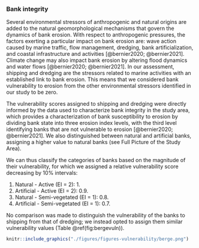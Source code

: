 ### Bank integrity

Several environmental stressors of anthropogenic and natural origins are added to the natural geomorphological mechanisms that govern the dynamics of bank erosion. With respect to anthropogenic pressures, the factors exerting a particular impact on bank erosion are: wave action caused by marine traffic, flow management, dredging, bank artificialization, and coastal infrastructure and activities [@bernier2020; @bernier2021]. Climate change may also impact bank erosion by altering flood dynamics and water flows [@bernier2020; @bernier2021]. In our assessment, shipping and dredging are the stressors related to marine activities with an established link to bank erosion. This means that we considered bank vulnerability to erosion from the other environmental stressors identified in our study to be zero.

The vulnerability scores assigned to shipping and dredging were directly informed by the data used to characterize bank integrity in the study area, which provides a characterization of bank susceptibility to erosion by dividing bank state into three erosion index levels, with the third level identifying banks that are not vulnerable to erosion [@bernier2020; @bernier2021]. We also distinguished between natural and artificial banks, assigning a higher value to natural banks (see Full Picture of the Study Area).

We can thus classify the categories of banks based on the magnitude of their vulnerability, for which we assigned a relative vulnerability score decreasing by 10% intervals:

1. Natural - Active (EI = 2): 1.
2. Artificial - Active (EI = 2): 0.9.
3. Natural - Semi-vegetated (EI = 1): 0.8.
4. Artificial - Semi-vegetated (EI = 1): 0.7.

No comparison was made to distinguish the vulnerability of the banks to shipping from that of dredging; we instead opted to assign them similar vulnerability values (Table \@ref(fig:bergevuln)).

```r
knitr::include_graphics("./figures/figures-vulnerability/berge.png")
```
